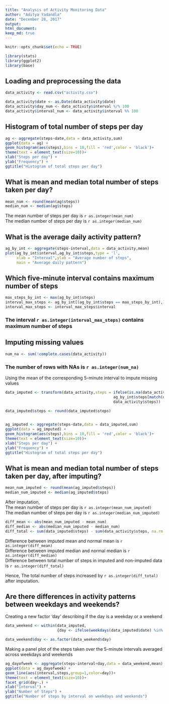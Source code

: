 ```yaml
---
title: "Analysis of Activity Monitoring Data"
author: "Aditya Yadandla"
date: "December 28, 2017"
output: 
html_document: 
keep_md: true
---
```


```r
knitr::opts_chunk$set(echo = TRUE)
```

```r
library(stats)
library(ggplot2)
library(base)
```  

## Loading and preprocessing the data

```r
data_activity <- read.csv("activity.csv")

data_activity$date <- as.Date(data_activity$date)
data_activity$day_num <- data_activity$interval %/% 100
data_activity$interval_num <- data_activity$interval %% 100
```
  
  
## Histogram of total number of steps per day 

```r
ag <- aggregate(steps~date,data = data_activity,sum)
ggplot(data = ag) +
geom_histogram(aes(steps),bins = 10,fill = 'red',color = 'black')+
theme(text = element_text(size=10))+
xlab("Steps per day") +
ylab("Frequency") + 
ggtitle("Histogram of total steps per day")
```
  
  
## What is mean and median total number of steps taken per day?

```r
mean_num <- round(mean(ag$steps))
median_num <- median(ag$steps)
```

The mean number of steps per day is `r as.integer(mean_num)`  
The median number of steps per day is `r as.integer(median_num)`

  
  
## What is the average daily activity pattern?

```r
ag_by_int <- aggregate(steps~interval,data = data_activity,mean)
plot(ag_by_int$interval,ag_by_int$steps,type = 'l',
     xlab = "Interval",ylab = "Average number of steps",
     main = "Average daily pattern")
```


## Which five-minute interval contains maximum number of steps

```r
max_steps_by_int <- max(ag_by_int$steps)
interval_max_steps <- ag_by_int[(ag_by_int$steps == max_steps_by_int),]
interval_max_steps <- interval_max_steps$interval
```

### The interval `r as.integer(interval_max_steps)` contains maximum number of steps  




## Imputing missing values  

```r
num_na <- sum(!complete.cases(data_activity))
```
### The number of rows with NAs is `r as.integer(num_na)`  

Using the mean of the corresponding 5-minute interval to impute missing values

```r
data_imputed <- transform(data_activity,steps = ifelse(is.na(data_activity$steps),
                                                ag_by_int$steps[match(data_activity$interval,ag_by_int$interval)],
                                                data_activity$steps))

data_imputed$steps <- round(data_imputed$steps)
              
```
  

```r
ag_imputed <- aggregate(steps~date,data = data_imputed,sum)
ggplot(data = ag_imputed) +
geom_histogram(aes(steps),bins = 10,fill = 'red',color = 'black')+
theme(text = element_text(size=10))+
xlab("Steps per day") +
ylab("Frequency") + 
ggtitle("Histogram of total steps per day")
```
  
  
## What is mean and median total number of steps taken per day, after imputing?

```r
mean_num_imputed <- round(mean(ag_imputed$steps))
median_num_imputed <- median(ag_imputed$steps)
```

  
After imputation,    
The mean number of steps per day is `r as.integer(mean_num_imputed)`    
The median number of steps per day is `r as.integer(median_num_imputed)`  



```r
diff_mean <- abs(mean_num_imputed - mean_num)
diff_median <- abs(median_num_imputed - median_num)
diff_total <- sum(data_imputed$steps) - sum(data_activity$steps, na.rm = TRUE)
```

Difference between imputed mean and normal mean is `r as.integer(diff_mean)`  
Difference between imputed median and normal median is `r as.integer(diff_median)`  
Difference between total number of steps in imputed and non-imputed data is `r as.integer(diff_total)`  



Hence, The total number of steps increased by `r as.integer(diff_total)` after imputation.  






## Are there differences in activity patterns between weekdays and weekends?

Creating a new factor 'day' describing if the day is a weekday or a weekend

```r
data_weekend <- within(data_imputed,
                       {day <- ifelse(weekdays(data_imputed$date) %in% c("Saturday","Sunday"),"Weekend","Weekday")})

data_weekend$day <- as.factor(data_weekend$day)
```


Making a panel plot of the steps taken over the 5-minute intervals averaged across weekdays and weekends

```r
ag_dayofweek <- aggregate(steps~interval+day,data = data_weekend,mean)
ggplot(data = ag_dayofweek) +
geom_line(aes(interval,steps,group=1,color=day))+
theme(text = element_text(size=10))+
facet_grid(day~.) +
xlab("Interval") +
ylab("Number of Steps") + 
ggtitle("Number of steps by interval on weekdays and weekends")
```  











